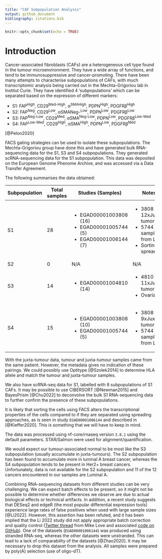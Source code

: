 ```yaml
---
title: "CAF Subpopulation Analysis"
output: github_document
bibliography: citations.bib
---
```


```r
knitr::opts_chunk$set(echo = TRUE)
```

# Introduction

Cancer-associated fibroblasts (CAFs) are a heterogeneous cell type found in the tumour microenvironment. They have a wide array of functions, and tend to be immunosuppressive and cancer-promoting. There have been many attempts to characterise subpopulations of CAFs, with much transcriptomic analysis being carried out in the Mechta-Grigoriou lab in Institut Curie. They have identified 4 'subpopulations' which can be separated based on the expression of different markers:

 -  S1: FAP^High^, CD29^Med-High^, α^SMAHigh^, PDPN^High^, PDGFRβ^High^
 -  S2: FAP^Neg^, CD29^Low^, αSMANeg-^Low^, PDPN^Low^, PDGFRβ^Low^
 -  S3: FAP^Neg-Low^, CD29^Med^, αSMA^Neg-Low^, PDPN^Low^, PDGFRβ^Low-Med^
 -  S4: FAP^Low-Med^, CD29^High^, αSMA^High^, PDPN^Low^, PDGFRβ^Med^

[@Pelon2020]

FACS gating strategies can be used to isolate these subpopulations. The Mechta-Grigoriou group have done this and have generated bulk RNA-sequencing data for the S1, S3 and S4 subpopulations. They generated scRNA-sequencing data for the S1 subpopulation. This data was deposited on the European Genome Phenome Archive, and was accessed via a Data Transfer Agreement.

The following summarises the data obtained:

+---------------+---------------+-----------------------+-------------------------------+
| Subpopulation | Total samples | Studies (Samples)     |  Notes                        |
+===============+===============+=======================+===============================+
| S1            |  28           | - EGAD00001003808 (16)| -  3808 has 12xJuxta-tumor    |
|               |               | - EGAD00001005744 (5) | -  5744 5 samples from LN     |
|               |               | - EGAD00001006144 (7) | -  Sorting vs spreading       |
+---------------+---------------+-----------------------+-------------------------------+
| S2            | 0             | N/A                   | N/A                           |
|               |               |                       |                               |
+---------------+---------------+-----------------------+-------------------------------+
| S3            | 14            | - EGAD00001004810 (14)| -  4810 has 11xJuxta-tumor    |
|               |               |                       | -  Ovarian                    |
+---------------+---------------+-----------------------+-------------------------------+
| S4            | 15            | - EGAD00001003808 (10)| -  3808 has 9xJuxta-tumor     |
|               |               | - EGAD00001005744 (5) | -  5744 5 samples from LN     |
+---------------+---------------+-----------------------+-------------------------------+

With the juxta-tumour data, tumour and juxta-tumour samples came from the same patient. However, the metadata gives no indication of these pairings. We could possibly use Optitype [@Szolek2014] to determine HLA allele and match the tumour and juxta-tumour samples.

We also have scRNA-seq data for S1, labelled with 8 subpopulations of S1 CAFs. It may be possible to use CIBERSORT [@Newman2015] and BayesPrism [@Chu2022] to deconvolve the bulk S1 RNA-sequencing data to further confirm the presence of these subpopulations.

It is likely that sorting the cells using FACS alters the transcriptional properties of the cells compared to if they are separated using spreading approaches, as is seen in study `EGAD00001006144` and described in [@Kieffer2020]. This is something that we will have to keep in mind.

The data was processed using nf-core/rnaseq version `3.8.1` using the default parameters. STAR/Salmon were used for alignment/quantification.

We would expect our tumour-associated normal to be most like the S3 subpopulation (usually accumulate in juxta-tumours). The S2 subpopulation has been found to accumulate more in luminal A breast cancer, whereas the S4 subpopulation tends to be present in Her2+ breast cancers. Unfortunately, data is not available for the S2 subpopulation and 11 of the 12 cancers encountered in our samples are Luminal A.

Combining RNA-sequencing datasets from different studies can be very challenging. We can expect batch effects to be present, so it might not be possible to determine whether differences we observe are due to actual biological effects or technical artifacts. In addition, a recent study suggests that DESeq2 and edgeR (the most popular differential expression tools) experience large rates of false positives when used with large sample sizes [@Li2022]. However, this assertion has been refuted, and it has been implied that the Li 2022 study did not apply appropriate batch correction and quality control ([Twitter thread](https://threadreaderapp.com/thread/1513468597288452097.html) from Mike Love and associated [code on GitHub](https://github.com/mikelove/preNivolumabOnNivolumab/blob/main/preNivolumabOnNivolumab.knit.md)). One of the datasets (`EGAD00001006144`) was produced using stranded RNA-seq, whereas the other datasets were unstranded. This can lead to a lack of comparability of the datasets [@Zhao2020]. It may be necessary to drop this dataset from the analysis. All samples were prepared by poly(A) selection (use of oligo-dT).
